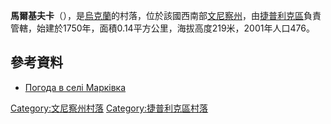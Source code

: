{{coord|48|43|10|N|29|41|20|E|scale:30000|display=title}}

'''馬爾基夫卡'''（{{lang-uk|Марківка}}），是[[烏克蘭|烏克蘭]]的村落，位於該國西南部[[文尼察州|文尼察州]]，由[[捷普利克區|捷普利克區]]負責管轄，始建於1750年，面積0.14平方公里，海拔高度219米，2001年人口476。

==參考資料==
* [http://weather.in.ua/ua/vinnickaja/15102 Погода в селі Марківка]

[[Category:文尼察州村落|Category:文尼察州村落]]
[[Category:捷普利克區村落|Category:捷普利克區村落]]


{{Vinnytsia-geo-stub}}